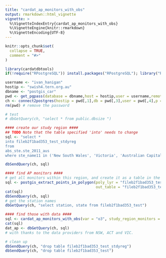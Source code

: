 ```yaml
---
title: "cardat_ap_monitors_with_obs"
output: rmarkdown::html_vignette
vignette: >
  %\VignetteIndexEntry{cardat_ap_monitors_with_obs}
  %\VignetteEngine{knitr::rmarkdown}
  %\VignetteEncoding{UTF-8}
---
```


```r
knitr::opts_chunk$set(
  collapse = TRUE,
  comment = "#>"
)
```

```r
library(cardatdbtools)
if(!require("RPostgreSQL")) install.packages("RPostgreSQL"); library("RPostgreSQL")

username <- "ivan_hanigan"
hostip <- "swish4.tern.org.au"
dbname <- "postgis_car"
pwd <- get_pgpass(database = dbname,host = hostip,user = username,remote = TRUE,savePassword = TRUE)
ch <- connect2postgres(hostip = pwd[,1],db = pwd[,3],user = pwd[,4],p = pwd[,5])
rm(pwd) # remove the password

# test
# dbGetQuery(ch, "select * from public.dbsize ")

#### create our study region ####
## TODO Note that the table specified 'into' needs to change
sql <- "select *
into fileb2f1bad353_test_stdyreg
from 
abs_ste.ste_2011_aus
where ste_name11 in ('New South Wales', 'Victoria', 'Australian Capital Territory')"

dbSendQuery(ch, sql)

#### find AP monitors ####
# get all monitors within this region, and create it as a table in the database
sql <- postgis_extract_points_in_polygon(poly_lyr = "fileb2f1bad353_test_stdyreg", 
                                         out_table = "fileb2f1bad353_test")
cat(sql)
dbSendQuery(ch, sql)
# get the station names
dbGetQuery(ch, "select station, state from fileb2f1bad353_test")

#### find those with data ####
sql <- cardat_ap_monitors_with_obs(var = "o3", study_region_monitors = "fileb2f1bad353_test")
cat(sql)
dat_ap <- dbGetQuery(ch, sql)
# with thanks to the data providers from NSW, ACT and VIC.

# clean up
dbSendQuery(ch, "drop table fileb2f1bad353_test_stdyreg")
dbSendQuery(ch, "drop table fileb2f1bad353_test")
```
